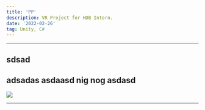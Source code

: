 ```yaml
---
title: 'PP'
description: VR Project for HDB Intern.
date: '2022-02-26'
tag: Unity, C#
---
```



<hr className="top_hr" />

## sdsad
adsadas
asdaasd nig nog
asdasd
---

<Image
  src="/assets/LoL_1.png"
  width={1125}
  height={750}
  priority
  className="portfolio-image"
/>

---


